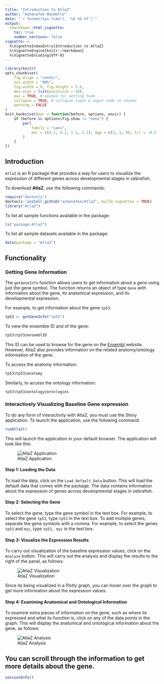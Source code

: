 ```yaml
---
title: "Introduction to AtlaZ"
author: "Ashenafee Mandefro"
date: "`r format(Sys.time(), '%d %b %Y')`"
output: 
  rmarkdown::html_vignette:
    toc: true
    number_sections: false
vignette: >
  %\VignetteIndexEntry{Introduction to AtlaZ}
  %\VignetteEngine{knitr::rmarkdown}
  %\VignetteEncoding{UTF-8}
---
```


```r
library(knitr)
opts_chunk$set(
    fig.align = "center",
    out.width = "90%",
    fig.width = 6, fig.height = 5.5,
    dev.args = list(pointsize = 10),
    par = TRUE, # needed for setting hook
    collapse = TRUE, # collapse input & ouput code in chunks
    warning = FALSE
)
knit_hooks$set(par = function(before, options, envir) {
    if (before && options$fig.show != "none") {
        par(
            family = "sans",
            mar = c(4.1, 4.1, 1.1, 1.1), mgp = c(3, 1, 0), tcl = -0.5
        )
    }
})
```
       
## Introduction

`AtlaZ` is an R package that provides a way for users to visualize the
expression of different genes across developmental stages in zebrafish.

To download **AtlaZ**, use the following commands:

``` r
require("devtools")
devtools::install_github("ashenafee/AtlaZ", build_vignettes = TRUE)
library("AtlaZ")
```
To list all sample functions available in the package:
``` r
ls("package:AtlaZ")
```

To list all sample datasets available in the package:
``` r
data(package = "AtlaZ")
```

## Functionality

### Getting Gene Information

The `getGeneInfo` function allows users to get information about a gene using
just the gene symbol. The function returns an object of type `Gene` with
information about the gene, its anatomical expression, and its developmental
expression.

For example, to get information about the gene `tp53`:

``` r
tp53 <- getGeneInfo("tp53")
```

To view the ensemble ID and of the gene:

``` r
tp53$tp53@ensemblID
```

This ID can be used to browse for the gene on the [Ensembl](https://www.ensembl.org/index.html) website. However, AtlaZ also provides information on the related anatomy/ontology information of the gene.

To access the anatomy information:
``` r
tp53$tp53@anatomy
```

Similarly, to access the ontology information:
``` r
tp53$tp53@ontology@ontologies
```

### Interactively Visualizing Baseline Gene expression

To do any form of interactivity with AtlaZ, you must use the Shiny application. To launch the application, use the following command:

``` r
runAtlaZ()
```

This will launch the application in your default browser. The application will look like this:

![AtlaZ Application](../inst/extdata/main_screen.png)

#### Step 1: Loading the Data

To load the data, click on the `Load Default Data` button. This will load the default data that comes with the package. The data contains information about the expression of genes across developmental stages in zebrafish.

#### Step 2: Selecting the Gene

To select the gene, type the gene symbol in the text box. For example, to select the gene `tp53`, type `tp53` in the text box. To add multiple genes, separate the gene symbols with a comma. For example, to select the genes `tp53` and `myc`, type `tp53, myc` in the text box.

#### Step 3: Visualize the Expression Results

To carry out visualization of the baseline expression values, click on the `Analyze` button. This will carry out the analysis and display the results to the right of the panel, as follows:

![AtlaZ Visualization](../inst/extdata/step_3.png)

Since its being visualized in a Plotly graph, you can hover over the graph to get more information about the expression values.

#### Step 4: Examining Anatomical and Ontological Information

To examine extra pieces of information on the gene, such as where its expressed and what its function is, click on any of the data points in the graph. This will display the anatomical and ontological information about the gene, as follows:

![AtlaZ Analysis](../inst/extdata/step_4.png)

You can scroll through the information to get more details about the gene.
----

```r
sessionInfo()
```
